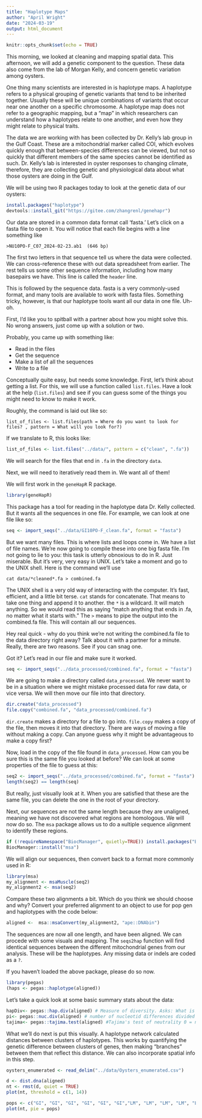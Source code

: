 ```yaml
---
title: "Haplotype Maps"
author: "April Wright"
date: "2024-03-19"
output: html_document
---
```


```r
knitr::opts_chunk$set(echo = TRUE)
```


This morning, we looked at cleaning and mapping spatial data. This afternoon, we will add a genetic component to the question. These data also come from the lab of Morgan Kelly, and concern genetic variation among oysters. 

One thing many scientists are interested in is haplotype maps. A haplotype refers to a physical grouping of genetic variants that tend to be inherited together. Usually these will be unique combinations of variants that occur near one another on a specific chromosome. A haplotype map does not refer to a geographic mapping, but a "map" in which researchers can understand how a haplotypes relate to one another, and even how they might relate to physical traits. 

The data we are working with has been collected by Dr. Kelly's lab group in the Gulf Coast. These are a mitochondrial marker called COI, which evolves quickly enough that between-species differences can be viewed, but not so quickly that different members of the same species cannot be identified as such. Dr. Kelly's lab is interested in oyster responses to changing climate, therefore, they are collecting genetic and physiological data about what those oysters are doing in the Gulf. 

We will be using two R packages today to look at the genetic data of our oysters:

```r


install.packages("haplotype")
devtools::install_git("https://gitee.com/zhangrenl/genehapr") 

```
Our data are stored in a common data format call 'fasta.' Let's click on a fasta file to open it. You will notice that each file begins with a line something like 

```
>NU10PO-F_C07_2024-02-23.ab1  (646 bp)
```

The first two letters in that sequence tell us where the data were collected. We can cross-reference these with out data spreadsheet from earlier. The rest tells us some other sequence information, including how many basepairs we have. This line is called the `header` line. 

This is followed by the sequence data. fasta is a very commonly-used format, and many tools are available to work with fasta files. Something tricky, however, is that our haplotype tools want all our data in one file. Uh-oh.

First, I'd like you to spitball with a partner about how you might solve this. No wrong answers, just come up with a solution or two. 

Probably, you came up with something like:

- Read in the files
- Get the sequence
- Make a list of all the sequences
- Write to a file

Conceptually quite easy, but needs some knowledge. First, let's think about getting a list. For this, we will use a function called `list.files`. Have a look at the help (`list.files`) and see if you can guess some of the things you might need to know to make it work.

Roughly, the command is laid out like so:

```
list_of_files <- list.files(path = Where do you want to look for files? , pattern = What will you look for?)
```

If we translate to R, this looks like:

```r

list_of_files <- list.files("../data/", pattern = c("clean", ".fa"))

```

We will search for the files that end in `.fa` in the directory `data`.

Next, we will need to iteratively read them in. We want all of them!

We will first work in the `geneHapR` R package.

```r

library(geneHapR)

```

This package has a tool for reading in the haplotype data Dr. Kelly collected. But it wants all the sequences in one file. For example, we can look at one file like so: 

```r

seq <- import_seqs("../data/GI10PO-F_clean.fa", format = "fasta")
```

But we want many files. This is where lists and loops come in. We have a list of file names. We're now going to compile these into one big fasta file. I'm not going to lie to you: this task is utterly obnoxious to do in R. Just miserable. But it's very, very easy in UNIX. Let's take a moment and go to the UNIX shell. Here is the command we'll use

```
cat data/*cleaned*.fa > combined.fa 

```

The UNIX shell is a very old way of interacting with the computer. It's fast, efficient, and a little bit terse. `cat` stands for concatenate. That means to take one thing and append it to another. the `*` is a wildcard. It will match anything. So we would read this as saying "match anything that ends in .fa, no matter what it starts with." The `>` means to pipe the output into the combined.fa file. This will contain all our sequences.

Hey real quick - why do you think we're not writing the combined.fa file to the data directory right away? Talk about it with a partner for a minute. Really, there are two reasons. See if you can snag one. 

Got it? Let's read in our file and make sure it worked.

```r

seq <- import_seqs("../data_processed/combined.fa", format = "fasta")
```

We are going to make a directory called `data_processed`. We never want to be in a situation where we might mistake processed data for raw data, or vice versa. We will then move our file into that directory.

```r
dir.create("data_processed")
file.copy("combined.fa", "data_processed/combined.fa")
```

`dir.create` makes a directory for a file to go into. `file.copy` makes a copy of the file, then moves it into that directory. There are ways of moving a file without making a copy. Can anyone guess why it might be advantageous to make a copy first? 

Now, load in the copy of the file found in `data_processed`. How can you be sure this is the same file you looked at before? We can look at some properties of the file to guess at this:

```r

seq2 <- import_seqs("../data_processed/combined.fa", format = "fasta")
length(seq2) == length(seq)

```

But really, just visually look at it. When you are satisfied that these are the same file, you can delete the one in the root of your directory.

Next, our sequences are not the same length because they are unaligned, meaning we have not discovered what regions are homologous. We will now do so. The `msa` package allows us to do a `m`ultiple `s`equence `a`lignment to identify these regions. 

```r

if (!requireNamespace("BiocManager", quietly=TRUE)) install.packages("BiocManager")
BiocManager::install("msa")

```


We will align our sequences, then convert back to a format more commonly used in R: 

```r
library(msa)
my_alignment <- msaMuscle(seq2)
my_alignment2 <- msa(seq2)
```

Compare these two alignments a bit. Which do you think we should choose and why? Convert your preferred alignment to an object to use for pop gen and haplotypes with the code below: 

```r
aligned <-  msa::msaConvert(my_alignment2, "ape::DNAbin")
```
The sequences are now all one length, and have been aligned. We can procede with some visuals and mapping. The `seqs2hap` function will find identical sequences between the different mitochondrial genes from our analysis. These will be the haplotypes. Any missing data or indels are coded as a `?`. 

If you haven't loaded the above package, please do so now. 
```r
library(pegas)
(haps <- pegas::haplotype(aligned))
```
Let's take a quick look at some basic summary stats about the data:

```r

hapDiv<- pegas::hap.div(aligned) # Measure of diversity. Asks: What is the probability two haplotypes in this dataset are *different*
pi<- pegas::nuc.div(aligned) # number of nucleotid differences divided by the number of comparisons. 
tajima<- pegas::tajima.test(aligned) #Tajima's test of neutrality 0 = neutral, D < 0, recent selective sweep or expansion after bottleneck, D >0 recent pop shrink or balancing selection
```

What we'll do next is put this visually. A haplotype network calculated distances between clusters of haplotypes. This works by quantifying the genetic difference between clusters of genes, then making "branches" between them that reflect this distance. We can also incorporate spatial info in this step.


```r
oysters_enumerated <- read_delim("../data/Oysters_enumerated.csv")

d <- dist.dna(aligned)
nt <- rmst(d, quiet = TRUE)
plot(nt, threshold = c(1, 14))
```


```r
pops <- c("GI", "GI", "GI", "GI", "GI", "GI","LM", "LM", "LM", "LM", "LM", "LM", "LM",  "NU","NU", "NU", "NU", "NU", "NU",  "PI", "PI", "PI", "PI", "PI", "PI", "PI")
plot(nt, pie = pops)
```